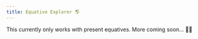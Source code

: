 ```yaml
---
title: Equative Explorer 🌎
---
```



This currently only works with <Link to="/equatives/present-equative/">present equatives</Link>.  More coming soon... 👷‍♂️

<EquativeExplorer />
